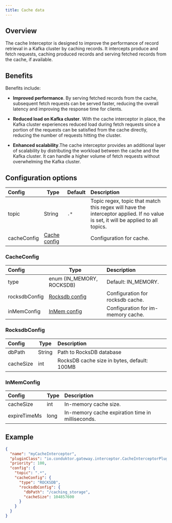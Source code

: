 ```yaml
---
title: Cache data
---
```


<ProductScalePlusExchange /> 

## Overview

The cache Interceptor is designed to improve the performance of record retrieval in a Kafka cluster by caching records. It intercepts produce and fetch requests, caching produced records and serving fetched records from the cache, if available.

## Benefits

Benefits include:

- **Improved performance**. By serving fetched records from the cache, subsequent fetch requests can be served faster, reducing the overall
  latency and improving the response time for clients.

- **Reduced load on Kafka cluster**. With the cache interceptor in place, the Kafka cluster experiences reduced load during fetch requests since a portion
  of the requests can be satisfied from the cache directly, reducing the number of requests hitting the cluster.

- **Enhanced scalability**.The cache interceptor provides an additional layer of scalability by distributing the workload between the cache and
  the Kafka cluster. It can handle a higher volume of fetch requests without overwhelming the Kafka cluster.

## Configuration options

| Config      | Type                         | Default | Description                                                                                                                       |
|:------------|------------------------------|:--------|:----------------------------------------------------------------------------------------------------------------------------------|
| topic       | String                       | `.*`    | Topic regex, topic that match this regex will have the interceptor applied. If no value is set, it will be applied to all topics. |
| cacheConfig | [Cache config](#cacheConfig) |         | Configuration for cache.                                                                                                          |

### CacheConfig

| Config        | Type                             | Description                        |
|:--------------|----------------------------------|:-----------------------------------|
| type          | enum (IN_MEMORY, ROCKSDB)        | Default: IN_MEMORY.                |
| rocksdbConfig | [Rocksdb config](#rocksdbConfig) | Configuration for rocksdb cache.   |
| inMemConfig   | [InMem config](#inMemConfig)     | Configuration for im-memory cache. |

### RocksdbConfig

| Config    | Type   | Description                                 |
|:----------|--------|:--------------------------------------------|
| dbPath    | String | Path to RocksDB database                    |
| cacheSize | int    | RocksDB cache size in bytes, default: 100MB |

### InMemConfig

| Config       | Type | Description                                      |
|:-------------|------|:-------------------------------------------------|
| cacheSize    | int  | In-memory cache size.                            |
| expireTimeMs | long | In-memory cache expiration time in milliseconds. |

## Example

```json
{
  "name": "myCacheInterceptor",
  "pluginClass": "io.conduktor.gateway.interceptor.CacheInterceptorPlugin",
  "priority": 100,
  "config": {
    "topic": ".*",
    "cacheConfig": {
      "type": "ROCKSDB",
      "rocksdbConfig": {
        "dbPath": "/caching_storage",
        "cacheSize": 104857600
      }
    }
  }
}
```
